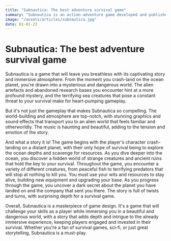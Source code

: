 ```yaml
---
title: "Subnautica: The best adventure survival game"
summary: "Subnautica is an action-adventure game developed and published by Unknown Worlds Entertainment. "
image: "/assets/articles/subnautica.jpg"
date: 01-01-23
---
```


# Subnautica: The best adventure survival game

Subnautica is a game that will leave you breathless with its captivating story and immersive atmosphere.
From the moment you crash-land on the ocean planet, you're drawn into a mysterious and dangerous world.
The alien artefacts and abandoned research bases you encounter hint at a more profound mystery, and the terrifying sea creatures that pose a constant threat to your survival make for heart-pumping gameplay.

But it's not just the gameplay that makes Subnautica so compelling.
The world-building and atmosphere are top-notch, with stunning graphics and sound effects that transport you to an alien world that feels familiar and otherworldly.
The music is haunting and beautiful, adding to the tension and emotion of the story.

And what a story it is!
The game begins with the player's character crash-landing on a distant planet,
with their only hope of survival being to explore the ocean depths and scavenge for resources.
As you dive deeper into the ocean, you discover a hidden world of strange creatures and ancient ruins that hold the key to your survival.
Throughout the game, you encounter a variety of different creatures, from peaceful fish to terrifying predators that will stop at nothing to kill you.
You must use your wits and resources to stay alive, building new equipment and upgrading your base.
As you progress through the game, you uncover a dark secret about the planet you have landed on and the company that sent you there.
The story is full of twists and turns, with surprising depth for a survival game.

Overall, Subnautica is a masterpiece of game design.
It's a game that will challenge your skills as a player while immersing you in a beautiful and dangerous world,
with a story that adds depth and intrigue to the already immersive experience, keeping players engaged and invested in their survival.
Whether you're a fan of survival games, sci-fi, or just great storytelling, Subnautica is a must-play.
